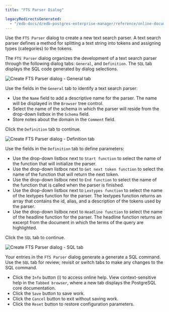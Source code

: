 ```yaml
---
title: "FTS Parser Dialog"

legacyRedirectsGenerated:
  - "/edb-docs/d/edb-postgres-enterprise-manager/reference/online-documentation/8.0/fts_parser_dialog.html"
---
```


<div id="fts_parser_dialog" class="registered_link"></div>

Use the `FTS Parser` dialog to create a new text search parser. A text search parser defines a method for splitting a text string into tokens and assigning types (categories) to the tokens.

The `FTS Parser` dialog organizes the development of a text search parser through the following dialog tabs: `General`, and `Definition`. The `SQL` tab displays the SQL code generated by dialog selections.

![Create FTS Parser dialog - General tab](../../images/fts_parser_general.png)

Use the fields in the `General` tab to identify a text search parser:

-   Use the `Name` field to add a descriptive name for the parser. The name will be displayed in the `Browser` tree control.
-   Select the name of the schema in which the parser will reside from the drop-down listbox in the `Schema` field.
-   Store notes about the domain in the `Comment` field.

Click the `Definition` tab to continue.

![Create FTS Parser dialog - Definition tab](../../images/fts_parser_definition.png)

Use the fields in the `Definition` tab to define parameters:

-   Use the drop-down listbox next to `Start function` to select the name of the function that will initialize the parser.
-   Use the drop-down listbox next to `Get next token function` to select the name of the function that will return the next token.
-   Use the drop-down listbox next to `End function` to select the name of the function that is called when the parser is finished.
-   Use the drop-down listbox next to `Lextypes function` to select the name of the lextypes function for the parser. The lextypes function returns an array that contains the id, alias, and a description of the tokens used by the parser.
-   Use the drop-down listbox next to `Headline function` to select the name of the headline function for the parser. The headline function returns an excerpt from the document in which the terms of the query are highlighted.

Click the `SQL` tab to continue.

![Create FTS Parser dialog - SQL tab](../../images/fts_parser_sql.png)

Your entries in the `FTS Parser` dialog generate a generate a SQL command. Use the `SQL` tab for review; revisit or switch tabs to make any changes to the SQL command.

-   Click the `Info` button (i) to access online help. View context-sensitive help in the `Tabbed browser`, where a new tab displays the PostgreSQL core documentation.
-   Click the `Save` button to save work.
-   Click the `Cancel` button to exit without saving work.
-   Click the `Reset` button to restore configuration parameters.
